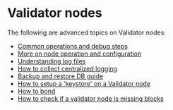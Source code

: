 # Validator nodes

The following are advanced topics on Validator nodes:

* [Common operations and debug steps](validator-nodes/common-operation-and-debug-steps)
* [More on node operation and configuration](validator-nodes/node-operation-and-configuration)
* [Understanding log files](validator-nodes/understanding-log-files)
* [How to collect centralized logging](validator-nodes/how-to-collect-centralized-logging)
* [Backup and restore DB guide](validator-nodes/backup-and-restore-db-guide)
* [How to setup a 'keystore' on a Validator node](validator-nodes/how-to-setup-a-keystore-on-a-validator-node)
* [How to bond](validator-nodes/how-to-bond)
* [How to check if a validator node is missing blocks](validator-nodes/how-to-check-if-a-validator-is-missing-blocks)
